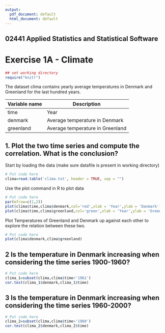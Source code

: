 ---
output:
  pdf_document: default
  html_document: default
---

## 02441 Applied Statistics and Statistical Software 
# Exercise 1A - Climate


```{r "setup", include=FALSE}
## set working directory
require("knitr")
```


The dataset clima contains yearly average temperatures in Denmark and Greenland for the last
hundred years.  

Variable name | Description
------------- | -------------
time | Year
denmark | Average temperature in Denmark
greenland | Average temperature in Greenland

## 1. Plot the two time series and compute the correlation. What is the conclusion?

Start by loading the data (make sure datafile is present in working directory)
```{r}
# Put code here
clima=read.table('clima.txt', header = TRUE, sep = "")
```

Use the plot command in R to plot data
```{r}
# Put code here
par(mfrow=c(1,2))
plot(clima$time,clima$denmark,col='red',xlab = 'Year',ylab = 'Danmark')
plot(clima$time,clima$greenland,col='green',xlab = 'Year',ylab = 'Greenland')
```

Plot Temperatures of Greenland and Denmark up against each other to explore the relation between these two.
```{r }
# Put code here
plot(clima$denmark,clima$greenland)
```

## 2 Is the temperature in Denmark increasing when considering the time series 1900-1960? 
```{r}
# Put code here
clima_1=subset(clima,clima$time<'1961')
cor.test(clima_1$denmark,clima_1$time)
```


## 3 Is the temperature in Denmark increasing when considering the time series 1960-2000?
```{r}
# Put code here
clima_2=subset(clima,clima$time>'1960')
cor.test(clima_2$denmark,clima_2$time)
```
